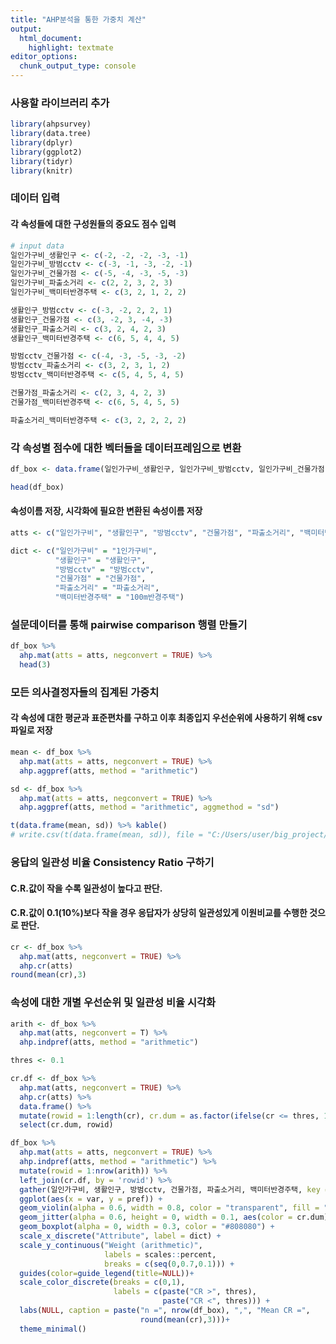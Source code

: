 ---
title: "AHP분석을 통한 가중치 계산"
output: 
  html_document: 
    highlight: textmate
editor_options: 
  chunk_output_type: console
---


### 사용할 라이브러리 추가

```{r lib}
library(ahpsurvey)
library(data.tree)
library(dplyr)
library(ggplot2)
library(tidyr)
library(knitr)
```

### 데이터 입력
#### 각 속성들에 대한 구성원들의 중요도 점수 입력

```{r data}
# input data
일인가구비_생활인구 <- c(-2, -2, -2, -3, -1)
일인가구비_방범cctv <- c(-3, -1, -3, -2, -1)
일인가구비_건물가점 <- c(-5, -4, -3, -5, -3)
일인가구비_파출소거리 <- c(2, 2, 3, 2, 3)
일인가구비_백미터반경주택 <- c(3, 2, 1, 2, 2)

생활인구_방범cctv <- c(-3, -2, 2, 2, 1)
생활인구_건물가점 <- c(3, -2, 3, -4, -3)
생활인구_파출소거리 <- c(3, 2, 4, 2, 3)
생활인구_백미터반경주택 <- c(6, 5, 4, 4, 5)

방범cctv_건물가점 <- c(-4, -3, -5, -3, -2)
방범cctv_파출소거리 <- c(3, 2, 3, 1, 2)
방범cctv_백미터반경주택 <- c(5, 4, 5, 4, 5)

건물가점_파출소거리 <- c(2, 3, 4, 2, 3)
건물가점_백미터반경주택 <- c(6, 5, 4, 5, 5)

파출소거리_백미터반경주택 <- c(3, 2, 2, 2, 2)
```

### 각 속성별 점수에 대한 벡터들을 데이터프레임으로 변환

```{r}
df_box <- data.frame(일인가구비_생활인구, 일인가구비_방범cctv, 일인가구비_건물가점, 일인가구비_파출소거리, 일인가구비_백미터반경주택, 생활인구_방범cctv, 생활인구_건물가점, 생활인구_파출소거리, 생활인구_백미터반경주택, 방범cctv_건물가점, 방범cctv_파출소거리, 방범cctv_백미터반경주택, 건물가점_파출소거리, 건물가점_백미터반경주택, 파출소거리_백미터반경주택)

head(df_box)
```

#### 속성이름 저장, 시각화에 필요한 변환된 속성이름 저장

```{r}
atts <- c("일인가구비", "생활인구", "방범cctv", "건물가점", "파출소거리", "백미터반경주택")

dict <- c("일인가구비" = "1인가구비",
          "생활인구" = "생활인구", 
          "방범cctv" = "방범cctv", 
          "건물가점" = "건물가점", 
          "파출소거리" = "파출소거리", 
          "백미터반경주택" = "100m반경주택")
```

### 설문데이터를 통해 pairwise comparison 행렬 만들기
```{r}
df_box %>% 
  ahp.mat(atts = atts, negconvert = TRUE) %>% 
  head(3)
```

### 모든 의사결정자들의 집계된 가중치
#### 각 속성에 대한 평균과 표준편차를 구하고 이후 최종입지 우선순위에 사용하기 위해 csv파일로 저장
```{r}
mean <- df_box %>%
  ahp.mat(atts = atts, negconvert = TRUE) %>%
  ahp.aggpref(atts, method = "arithmetic")

sd <- df_box %>%
  ahp.mat(atts = atts, negconvert = TRUE) %>%
  ahp.aggpref(atts, method = "arithmetic", aggmethod = "sd")

t(data.frame(mean, sd)) %>% kable()
# write.csv(t(data.frame(mean, sd)), file = "C:/Users/user/big_project/atts_weight.csv")
```

### 응답의 일관성 비율 Consistency Ratio 구하기
#### C.R.값이 작을 수록 일관성이 높다고 판단.
#### C.R.값이 0.1(10%)보다 작을 경우 응답자가 상당히 일관성있게 이원비교를 수행한 것으로 판단.
```{r}
cr <- df_box %>%
  ahp.mat(atts, negconvert = TRUE) %>%
  ahp.cr(atts)
round(mean(cr),3)
```

### 속성에 대한 개별 우선순위 및 일관성 비율 시각화
```{r}
arith <- df_box %>%
  ahp.mat(atts, negconvert = T) %>%
  ahp.indpref(atts, method = "arithmetic")

thres <- 0.1

cr.df <- df_box %>%
  ahp.mat(atts, negconvert = TRUE) %>%
  ahp.cr(atts) %>%
  data.frame() %>%
  mutate(rowid = 1:length(cr), cr.dum = as.factor(ifelse(cr <= thres, 1, 0))) %>%
  select(cr.dum, rowid)

df_box %>%
  ahp.mat(atts = atts, negconvert = TRUE) %>%
  ahp.indpref(atts, method = "arithmetic") %>%
  mutate(rowid = 1:nrow(arith)) %>%
  left_join(cr.df, by = 'rowid') %>%
  gather(일인가구비, 생활인구, 방범cctv, 건물가점, 파출소거리, 백미터반경주택, key = "var", value = "pref") %>%
  ggplot(aes(x = var, y = pref)) + 
  geom_violin(alpha = 0.6, width = 0.8, color = "transparent", fill = "gray") +
  geom_jitter(alpha = 0.6, height = 0, width = 0.1, aes(color = cr.dum)) +
  geom_boxplot(alpha = 0, width = 0.3, color = "#808080") +
  scale_x_discrete("Attribute", label = dict) +
  scale_y_continuous("Weight (arithmetic)", 
                     labels = scales::percent, 
                     breaks = c(seq(0,0.7,0.1))) +
  guides(color=guide_legend(title=NULL))+
  scale_color_discrete(breaks = c(0,1), 
                       labels = c(paste("CR >", thres), 
                                  paste("CR <", thres))) +
  labs(NULL, caption = paste("n =", nrow(df_box), ",", "Mean CR =",
                             round(mean(cr),3)))+
  theme_minimal()
```

